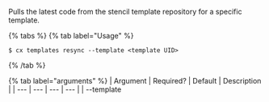 Pulls the latest code from the stencil template repository for a specific template.

{% tabs %}
{% tab label="Usage" %}

```shell
$ cx templates resync --template <template UID>
```
{% /tab %}
    
{% tab label="arguments" %}
| Argument | Required? | Default | Description |
|  ---  |  ---  |  ---  |  ---  |
| \--template <template UID>  | yes | — | The UID of the template that will be refreshed |
{% /tab %}
{% tab label="examples" %}

```shell
$ cx templates resync --template 'bt-2e0810a17c33ab35d7970ff330b1f916'
```

{% /tab %}
{% /tabs %}